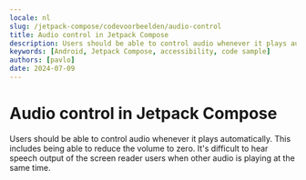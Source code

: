 ```yaml
---
locale: nl
slug: /jetpack-compose/codevoorbeelden/audio-control
title: Audio control in Jetpack Compose
description: Users should be able to control audio whenever it plays automatically.
keywords: [Android, Jetpack Compose, accessibility, code sample]
authors: [pavlo]
date: 2024-07-09
---
```


# Audio control in Jetpack Compose

Users should be able to control audio whenever it plays automatically. This includes being able to reduce the volume to zero. It's difficult to hear speech output of the screen reader users when other audio is playing at the same time.

<CodeSample id="media-audio-control" framework="jetpack-compose" locale="nl"/>

